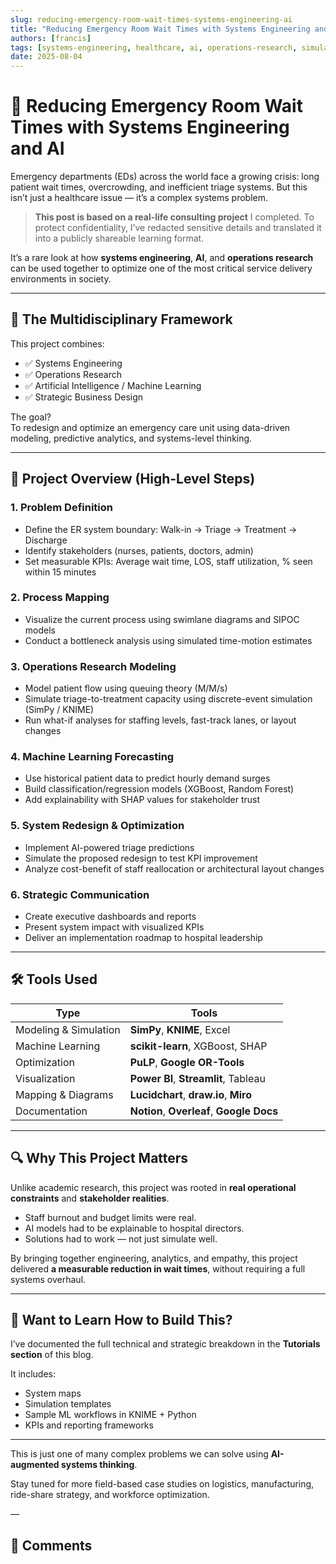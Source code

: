 ```yaml
---
slug: reducing-emergency-room-wait-times-systems-engineering-ai
title: "Reducing Emergency Room Wait Times with Systems Engineering and AI"
authors: [francis]
tags: [systems-engineering, healthcare, ai, operations-research, simulation, knime, machine-learning]
date: 2025-08-04
---
```




# 🏥 Reducing Emergency Room Wait Times with Systems Engineering and AI

Emergency departments (EDs) across the world face a growing crisis: long patient wait times, overcrowding, and inefficient triage systems. But this isn’t just a healthcare issue — it’s a complex systems problem.

> **This post is based on a real-life consulting project** I completed. To protect confidentiality, I’ve redacted sensitive details and translated it into a publicly shareable learning format.

It’s a rare look at how **systems engineering**, **AI**, and **operations research** can be used together to optimize one of the most critical service delivery environments in society.

---

## 🧠 The Multidisciplinary Framework

This project combines:

- ✅ Systems Engineering
- ✅ Operations Research
- ✅ Artificial Intelligence / Machine Learning
- ✅ Strategic Business Design

The goal?  
To redesign and optimize an emergency care unit using data-driven modeling, predictive analytics, and systems-level thinking.

---

## 🔄 Project Overview (High-Level Steps)

### 1. **Problem Definition**
- Define the ER system boundary: Walk-in → Triage → Treatment → Discharge
- Identify stakeholders (nurses, patients, doctors, admin)
- Set measurable KPIs: Average wait time, LOS, staff utilization, % seen within 15 minutes

### 2. **Process Mapping**
- Visualize the current process using swimlane diagrams and SIPOC models
- Conduct a bottleneck analysis using simulated time-motion estimates

### 3. **Operations Research Modeling**
- Model patient flow using queuing theory (M/M/s)
- Simulate triage-to-treatment capacity using discrete-event simulation (SimPy / KNIME)
- Run what-if analyses for staffing levels, fast-track lanes, or layout changes

### 4. **Machine Learning Forecasting**
- Use historical patient data to predict hourly demand surges
- Build classification/regression models (XGBoost, Random Forest)
- Add explainability with SHAP values for stakeholder trust

### 5. **System Redesign & Optimization**
- Implement AI-powered triage predictions
- Simulate the proposed redesign to test KPI improvement
- Analyze cost-benefit of staff reallocation or architectural layout changes

### 6. **Strategic Communication**
- Create executive dashboards and reports
- Present system impact with visualized KPIs
- Deliver an implementation roadmap to hospital leadership

---

## 🛠️ Tools Used

| Type | Tools |
|------|-------|
| Modeling & Simulation | **SimPy**, **KNIME**, Excel |
| Machine Learning | **scikit-learn**, XGBoost, SHAP |
| Optimization | **PuLP**, **Google OR-Tools** |
| Visualization | **Power BI**, **Streamlit**, Tableau |
| Mapping & Diagrams | **Lucidchart**, **draw.io**, **Miro** |
| Documentation | **Notion**, **Overleaf**, **Google Docs** |

---


## 🔍 Why This Project Matters

Unlike academic research, this project was rooted in **real operational constraints** and **stakeholder realities**.

- Staff burnout and budget limits were real.
- AI models had to be explainable to hospital directors.
- Solutions had to work — not just simulate well.

By bringing together engineering, analytics, and empathy, this project delivered **a measurable reduction in wait times**, without requiring a full systems overhaul.

---

## 🚧 Want to Learn How to Build This?

I’ve documented the full technical and strategic breakdown in the **Tutorials section** of this blog.



It includes:
- System maps
- Simulation templates
- Sample ML workflows in KNIME + Python
- KPIs and reporting frameworks

---

This is just one of many complex problems we can solve using **AI-augmented systems thinking**.

Stay tuned for more field-based case studies on logistics, manufacturing, ride-share strategy, and workforce optimization.

—  

## 💬 Comments

<GiscusComments />
<Newsletter
  title="🚀 Enjoyed this post?"
  description="Join our community and get weekly updates!"
  buttonText="Join Now"
  theme="secondary"
/>